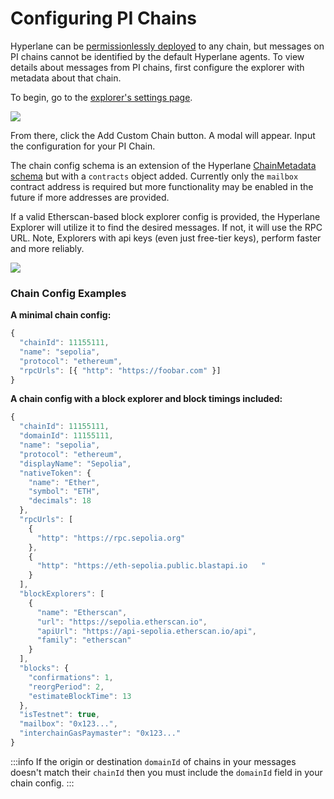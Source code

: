 # Configuring PI Chains

Hyperlane can be [permissionlessly deployed](/docs/deploy-hyperlane.mdx) to any chain, but messages on PI chains cannot be identified by the default Hyperlane agents. To view details about messages from PI chains, first configure the explorer with metadata about that chain.

To begin, go to the [explorer's settings page](https://explorer.hyperlane.xyz/settings).

![](/img/explorer-debugging/explorer-settings.png)

From there, click the Add Custom Chain button. A modal will appear. Input the configuration for your PI Chain.

The chain config schema is an extension of the Hyperlane [ChainMetadata schema](https://github.com/hyperlane-xyz/hyperlane-monorepo/blob/main/typescript/sdk/src/metadata/chainMetadataTypes.ts) but with a `contracts` object added. Currently only the `mailbox` contract address is required but more functionality may be enabled in the future if more addresses are provided.

If a valid Etherscan-based block explorer config is provided, the Hyperlane Explorer will utilize it to find the desired messages. If not, it will use the RPC URL. Note, Explorers with api keys (even just free-tier keys), perform faster and more reliably.

![](/img/explorer-debugging/explorer-add-custom-chain.png)

### Chain Config Examples

**A minimal chain config:**

```js
{
  "chainId": 11155111,
  "name": "sepolia",
  "protocol": "ethereum",
  "rpcUrls": [{ "http": "https://foobar.com" }]
}
```

**A chain config with a block explorer and block timings included:**

```js
{
  "chainId": 11155111,
  "domainId": 11155111,
  "name": "sepolia",
  "protocol": "ethereum",
  "displayName": "Sepolia",
  "nativeToken": {
    "name": "Ether",
    "symbol": "ETH",
    "decimals": 18
  },
  "rpcUrls": [
    {
      "http": "https://rpc.sepolia.org"
    },
    {
      "http": "https://eth-sepolia.public.blastapi.io	"
    }
  ],
  "blockExplorers": [
    {
      "name": "Etherscan",
      "url": "https://sepolia.etherscan.io",
      "apiUrl": "https://api-sepolia.etherscan.io/api",
      "family": "etherscan"
    }
  ],
  "blocks": {
    "confirmations": 1,
    "reorgPeriod": 2,
    "estimateBlockTime": 13
  },
  "isTestnet": true,
  "mailbox": "0x123...",
  "interchainGasPaymaster": "0x123..."
}
```

:::info
If the origin or destination `domainId` of chains in your messages doesn't match their `chainId` then you must include the `domainId` field in your chain config.
:::
